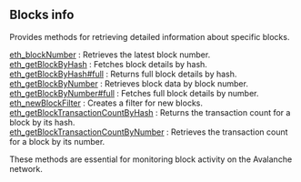 

## Blocks info

Provides methods for retrieving detailed information about specific blocks.

[eth_blockNumber](/avalanche-api/blocksinfo/eth_blockNumber) : Retrieves the latest block number. \
[eth_getBlockByHash](/avalanche-api/blocksinfo/eth_getBlockByHash) : Fetches block details by hash. \
[eth_getBlockByHash#full](/avalanche-api/blocksinfo/eth_getBlockByHashfull) : Returns full block details by hash. \
[eth_getBlockByNumber](/avalanche-api/blocksinfo/eth_getBlockByNumber) : Retrieves block data by block number. \
[eth_getBlockByNumber#full](/avalanche-api/blocksinfo/eth_getBlockByNumberfull) : Fetches full block details by number. \
[eth_newBlockFilter](/avalanche-api/blocksinfo/eth_newBlockFilter) : Creates a filter for new blocks. \
[eth_getBlockTransactionCountByHash](/avalanche-api/blocksinfo/eth_getBlockTransactionCountByHash) : Returns the transaction count for a block by its hash. \
[eth_getBlockTransactionCountByNumber](/avalanche-api/blocksinfo/eth_getBlockTransactionCountByNumber) : Retrieves the transaction count for a block by its number.

These methods are essential for monitoring block activity on the Avalanche network.

<Space h={16} />
<GetStarted />
